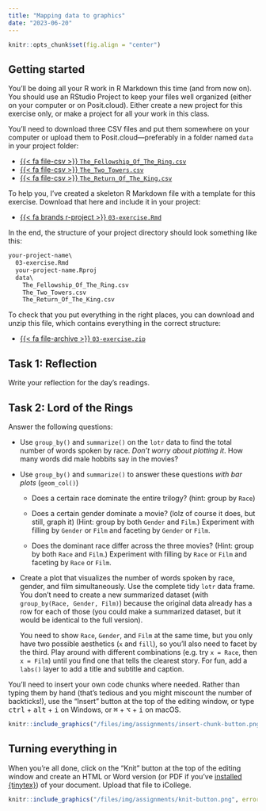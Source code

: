 ```yaml
---
title: "Mapping data to graphics"
date: "2023-06-20"
---
```


```r
knitr::opts_chunk$set(fig.align = "center")
```

## Getting started

You'll be doing all your R work in R Markdown this time (and from now on). You should use an RStudio Project to keep your files well organized (either on your computer or on Posit.cloud). Either create a new project for this exercise only, or make a project for all your work in this class.

You'll need to download three CSV files and put them somewhere on your computer or upload them to Posit.cloud—preferably in a folder named `data` in your project folder:

- [{{< fa file-csv >}} `The_Fellowship_Of_The_Ring.csv`](/files/data/external_data/The_Fellowship_Of_The_Ring.csv)
- [{{< fa file-csv >}} `The_Two_Towers.csv`](/files/data/external_data/The_Two_Towers.csv)
- [{{< fa file-csv >}} `The_Return_Of_The_King.csv`](/files/data/external_data/The_Return_Of_The_King.csv)

To help you, I've created a skeleton R Markdown file with a template for this exercise. Download that here and include it in your project:

- [{{< fa brands r-project >}} `03-exercise.Rmd`](/projects/03-exercise/03-exercise.Rmd)

In the end, the structure of your project directory should look something like this:

```default
your-project-name\
  03-exercise.Rmd
  your-project-name.Rproj
  data\
    The_Fellowship_Of_The_Ring.csv
    The_Two_Towers.csv
    The_Return_Of_The_King.csv
```

To check that you put everything in the right places, you can download and unzip this file, which contains everything in the correct structure:

- [{{< fa file-archive >}} `03-exercise.zip`](/projects/03-exercise.zip)


## Task 1: Reflection

Write your reflection for the day's readings.


## Task 2: Lord of the Rings

Answer the following questions:

- Use `group_by()` and `summarize()` on the `lotr` data to find the total number of words spoken by race. *Don't worry about plotting it*. How many words did male hobbits say in the movies?

- Use `group_by()` and `summarize()` to answer these questions *with bar plots* (`geom_col()`)

    - Does a certain race dominate the entire trilogy? (hint: group by `Race`)

    - Does a certain gender dominate a movie? (lolz of course it does, but still, graph it) (Hint: group by both `Gender` and `Film`.) Experiment with filling by `Gender` or `Film` and faceting by `Gender` or `Film`.

    - Does the dominant race differ across the three movies? (Hint: group by both `Race` and `Film`.) Experiment with filling by `Race` or `Film` and faceting by `Race` or `Film`.

- Create a plot that visualizes the number of words spoken by race, gender, and film simultaneously. Use the complete tidy `lotr` data frame. You don't need to create a new summarized dataset (with `group_by(Race, Gender, Film)`) because the original data already has a row for each of those (you could make a summarized dataset, but it would be identical to the full version).

    You need to show `Race`, `Gender`, and `Film` at the same time, but you only have two possible aesthetics (`x` and `fill`), so you'll also need to facet by the third. Play around with different combinations (e.g. try `x = Race`, then `x = Film`) until you find one that tells the clearest story. For fun, add a `labs()` layer to add a title and subtitle and caption.

You'll need to insert your own code chunks where needed. Rather than typing them by hand (that's tedious and you might miscount the number of backticks!), use the "Insert" button at the top of the editing window, or type <kbd>ctrl</kbd> + <kbd>alt</kbd> + <kbd>i</kbd> on Windows, or <kbd>⌘</kbd> + <kbd>⌥</kbd> + <kbd>i</kbd> on macOS.

```r
knitr::include_graphics("/files/img/assignments/insert-chunk-button.png", error = FALSE)
```


## Turning everything in

When you're all done, click on the "Knit" button at the top of the editing window and create an HTML or Word version (or PDF if you've [installed {tinytex}](/resource/install/#install-tinytex)) of your document. Upload that file to iCollege.

```r
knitr::include_graphics("/files/img/assignments/knit-button.png", error = FALSE)
```
